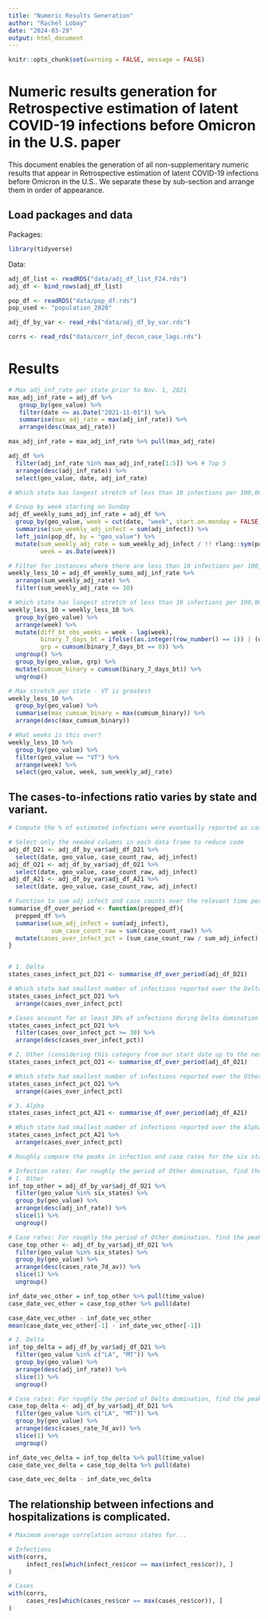```yaml
---
title: "Numeric Results Generation"
author: "Rachel Lobay"
date: "2024-03-29"
output: html_document
---
```


```r
knitr::opts_chunk$set(warning = FALSE, message = FALSE)
```


# Numeric results generation for Retrospective estimation of latent COVID-19 infections before Omicron in the U.S. paper

This document enables the generation of all non-supplementary numeric results that appear in Retrospective estimation of latent COVID-19 infections before Omicron in the U.S.. We separate these by sub-section and arrange them in order of appearance.

## Load packages and data 

Packages:
```r
library(tidyverse)
```

Data:
```r

adj_df_list <- readRDS("data/adj_df_list_F24.rds")
adj_df <- bind_rows(adj_df_list)

pop_df <- readRDS("data/pop_df.rds")
pop_used <- "population_2020"

adj_df_by_var <- read_rds("data/adj_df_by_var.rds")

corrs <- read_rds("data/corr_inf_decon_case_lags.rds")
```

# Results

```r
# Max adj_inf_rate per state prior to Nov. 1, 2021
max_adj_inf_rate = adj_df %>% 
   group_by(geo_value) %>%
   filter(date <= as.Date("2021-11-01")) %>%
   summarise(max_adj_rate = max(adj_inf_rate)) %>%
   arrange(desc(max_adj_rate))

max_adj_inf_rate = max_adj_inf_rate %>% pull(max_adj_rate)

adj_df %>%
  filter(adj_inf_rate %in% max_adj_inf_rate[1:5]) %>% # Top 5
  arrange(desc(adj_inf_rate)) %>% 
  select(geo_value, date, adj_inf_rate)
```


```r
# Which state has longest stretch of less than 10 infections per 100,000 per week?

# Group by week starting on Sunday 
adj_df_weekly_sums_adj_inf_rate = adj_df %>%
  group_by(geo_value, week = cut(date, "week", start.on.monday = FALSE)) %>%
  summarise(sum_weekly_adj_infect = sum(adj_infect)) %>% 
  left_join(pop_df, by = "geo_value") %>%
  mutate(sum_weekly_adj_rate = sum_weekly_adj_infect / !! rlang::sym(pop_used) * 100000,
         week = as.Date(week))

# Filter for instances where there are less than 10 infections per 100,000 per week
weekly_less_10 = adj_df_weekly_sums_adj_inf_rate %>%
  arrange(sum_weekly_adj_rate) %>%
  filter(sum_weekly_adj_rate <= 10)

# Which state has longest stretch of less than 10 infections per 100,000 per week?
weekly_less_10 = weekly_less_10 %>%
  group_by(geo_value) %>%
  arrange(week) %>%
  mutate(diff_bt_obs_weeks = week - lag(week),
         binary_7_days_bt = ifelse((as.integer(row_number() == 1)) | (diff_bt_obs_weeks == 7), 1, 0),
         grp = cumsum(binary_7_days_bt == 0)) %>%
  ungroup() %>%
  group_by(geo_value, grp) %>%
  mutate(cumsum_binary = cumsum(binary_7_days_bt)) %>% 
  ungroup()

# Max stretch per state - VT is greatest
weekly_less_10 %>%
  group_by(geo_value) %>%
  summarise(max_cumsum_binary = max(cumsum_binary)) %>%
  arrange(desc(max_cumsum_binary))

# What weeks is this over?
weekly_less_10 %>%
  group_by(geo_value) %>%
  filter(geo_value == "VT") %>%
  arrange(week) %>% 
  select(geo_value, week, sum_weekly_adj_rate)
```

## The cases-to-infections ratio varies by state and variant.

```r
# Compute the % of estimated infections were eventually reported as cases for the periods of Delta, Other, Alpha domination

# Select only the needed columns in each data frame to reduce code
adj_df_D21 <- adj_df_by_var$adj_df_D21 %>%
  select(date, geo_value, case_count_raw, adj_infect) 
adj_df_O21 <- adj_df_by_var$adj_df_O21 %>%
  select(date, geo_value, case_count_raw, adj_infect) 
adj_df_A21 <- adj_df_by_var$adj_df_A21 %>%
  select(date, geo_value, case_count_raw, adj_infect) 

# Function to sum adj infect and case counts over the relevant time period
summarise_df_over_period <- function(prepped_df){
  prepped_df %>%
  summarise(sum_adj_infect = sum(adj_infect),
            sum_case_count_raw = sum(case_count_raw)) %>%
  mutate(cases_over_infect_pct = (sum_case_count_raw / sum_adj_infect) * 100)
}


# 1. Delta
states_cases_infect_pct_D21 <- summarise_df_over_period(adj_df_D21)

# Which state had smallest number of infections reported over the Delta period?
states_cases_infect_pct_D21 %>% 
  arrange(cases_over_infect_pct)

# Cases account for at least 30% of infections during Delta domination
states_cases_infect_pct_D21 %>%
  filter(cases_over_infect_pct >= 30) %>%
  arrange(desc(cases_over_infect_pct)) 

# 2. Other (considering this category from our start date up to the next dominant variant - whether Alpha or Epsilon or something else)
states_cases_infect_pct_O21 <- summarise_df_over_period(adj_df_O21)

# Which state had smallest number of infections reported over the Other period?
states_cases_infect_pct_O21 %>% 
  arrange(cases_over_infect_pct) 

# 3. Alpha
states_cases_infect_pct_A21 <- summarise_df_over_period(adj_df_A21)

# Which state had smallest number of infections reported over the Alpha period?
states_cases_infect_pct_A21 %>% 
  arrange(cases_over_infect_pct) 

```

```r
# Roughly compare the peaks in infection and case rates for the six states

# Infection rates: For roughly the period of Other domination, find the peak in infection rates for each state
# 1. Other
inf_top_other = adj_df_by_var$adj_df_O21 %>% 
  filter(geo_value %in% six_states) %>% 
  group_by(geo_value) %>% 
  arrange(desc(adj_inf_rate)) %>% 
  slice(1) %>% 
  ungroup()

# Case rates: For roughly the period of Other domination, find the peak in case rates for each state
case_top_other <- adj_df_by_var$adj_df_O21 %>% 
  filter(geo_value %in% six_states) %>% 
  group_by(geo_value) %>% 
  arrange(desc(cases_rate_7d_av)) %>% 
  slice(1) %>% 
  ungroup()

inf_date_vec_other = inf_top_other %>% pull(time_value) 
case_date_vec_other = case_top_other %>% pull(date) 

case_date_vec_other - inf_date_vec_other
mean(case_date_vec_other[-1] - inf_date_vec_other[-1])

# 2. Delta
inf_top_delta = adj_df_by_var$adj_df_D21 %>% 
  filter(geo_value %in% c("LA", "MT")) %>% 
  group_by(geo_value) %>% 
  arrange(desc(adj_inf_rate)) %>% 
  slice(1) %>% 
  ungroup()

# Case rates: For roughly the period of Delta domination, find the peak in case rates for each state
case_top_delta <- adj_df_by_var$adj_df_D21 %>% 
  filter(geo_value %in% c("LA", "MT")) %>% 
  group_by(geo_value) %>% 
  arrange(desc(cases_rate_7d_av)) %>% 
  slice(1) %>% 
  ungroup()

inf_date_vec_delta = inf_top_delta %>% pull(time_value) 
case_date_vec_delta = case_top_delta %>% pull(date) 

case_date_vec_delta - inf_date_vec_delta
```

## The relationship between infections and hospitalizations is complicated.

```r
# Maximum average correlation across states for...

# Infections
with(corrs,
     infect_res[which(infect_res$cor == max(infect_res$cor)), ]
)

# Cases
with(corrs,
     cases_res[which(cases_res$cor == max(cases_res$cor)), ]
)

```

